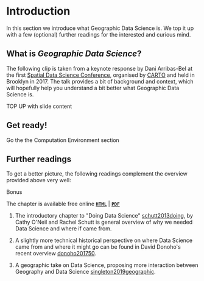 # Introduction {#sec-intro .unnumbered}

In this section we introduce what Geographic Data Science is. We top it up with a few (optional) further readings for the interested and curious mind.

## **What is *Geographic Data Science*?**

The following clip is taken from a keynote response by Dani Arribas-Bel at the first [Spatial Data Science Conference](https://carto.com/spatial-data-conference/2017/), organised by [CARTO](https://carto.com/) and held in Brooklyn in 2017. The talk provides a bit of background and context, which will hopefully help you understand a bit better what Geographic Data Science is.

TOP UP with slide content

## **Get ready!**

Go the the Computation Environment section


## **Further readings**

To get a better picture, the following readings complement the overview provided above very well:

Bonus

The chapter is available free online [**`HTML`**](http://shop.oreilly.com/product/0636920028529.do) \| [**`PDF`**](http://cdn.oreillystatic.com/oreilly/booksamplers/9781449358655_sampler.pdf)

1.  The introductory chapter to \"Doing Data Science\" [schutt2013doing](https://darribas.org/gds_course/content/bA/concepts_A.html#id1), by Cathy O\'Neil and Rachel Schutt is general overview of why we needed Data Science and where if came from.

2.  A slightly more technical historical perspective on where Data Science came from and where it might go can be found in David Donoho\'s recent overview [donoho201750](https://darribas.org/gds_course/content/bA/concepts_A.html#id3).

3.  A geographic take on Data Science, proposing more interaction between Geography and Data Science [singleton2019geographic](https://darribas.org/gds_course/content/bA/concepts_A.html#id5).
